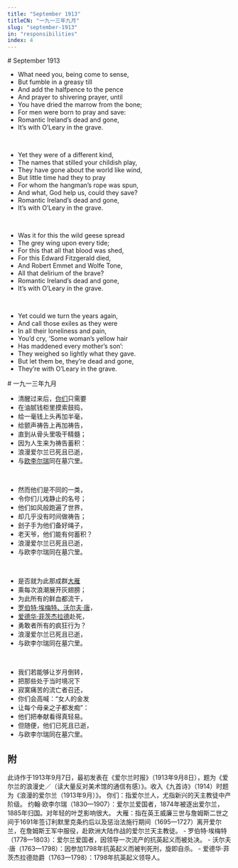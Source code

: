 ```yaml
---
title: "September 1913"
titleCN: "一九一三年九月"
slug: "september-1913"
in: "responsibilities"
index: 4
---
```


<PoemContent>

<PoemSection>
# September 1913

- What need you, being come to sense,
- But fumble in a greasy till
- And add the halfpence to the pence
- And prayer to shivering prayer, until
- You have dried the marrow from the bone;
- For men were born to pray and save:
- Romantic Ireland’s dead and gone,
- It’s with O’Leary in the grave.

<br />

- Yet they were of a different kind,
- The names that stilled your childish play,
- They have gone about the world like wind,
- But little time had they to pray
- For whom the hangman’s rope was spun,
- And what, God help us, could they save?
- Romantic Ireland’s dead and gone,
- It’s with O’Leary in the grave.

<br />

- Was it for this the wild geese spread
- The grey wing upon every tide;
- For this that all that blood was shed,
- For this Edward Fitzgerald died,
- And Robert Emmet and Wolfe Tone,
- All that delirium of the brave?
- Romantic Ireland’s dead and gone,
- It’s with O’Leary in the grave.

<br />

- Yet could we turn the years again,
- And call those exiles as they were
- In all their loneliness and pain,
- You’d cry, ‘Some woman’s yellow hair
- Has maddened every mother’s son’:
- They weighed so lightly what they gave.
- But let them be, they’re dead and gone,
- They’re with O’Leary in the grave.

</PoemSection>

<PoemSection>
# 一九一三年九月

- 清醒过来后，[你们](#1)只需要
- 在油腻钱柜里摸索鼓捣，
- 给一毫钱上头再加半毫，
- 给颤声祷告上再加祷告，
- 直到从骨头里吸干精髓；
- 因为人生来为祷告蓄积：
- 浪漫爱尔兰已死且已逝，
- 与[欧李尔瑞](#2)同在墓穴里。

<br />

- 然而他们是不同的一类，
- 令你们儿戏静止的名号；
- 他们如风般跑遍了世界，
- 却几乎没有时间做祷告；
- 刽子手为他们备好绳子，
- 老天爷，他们能有何蓄积？
- 浪漫爱尔兰已死且已逝，
- 与欧李尔瑞同在墓穴里。

<br />

- 是否就为此那成群[大雁](#3)
- 乘每次浪潮展开灰翅膀；
- 为此所有的鲜血都流干，
- [罗伯特·埃梅特、沃尔夫·唐](#4)，
- [爱德华·菲茨杰拉德](#4)赴死，
- 勇敢者所有的疯狂行为？
- 浪漫爱尔兰已死且已逝，
- 与欧李尔瑞同在墓穴里。

<br />

- 我们若能够让岁月倒转，
- 把那些处于当时境况下
- 寂寞痛苦的流亡者召还，
- 你们会高喊：“女人的金发
- 让每个母亲之子都发痴”：
- 他们把奉献看得真轻易。
- 但随便，他们已死且已逝，
- 与欧李尔瑞同在墓穴里。

</PoemSection>

</PoemContent>

<PoemTranslator translator="傅浩"/>

## 附

<PoemAppendix source="叶芝诗集（增订本） 2018 ——">
<PoemFootnote>
此诗作于1913年9月7日，最初发表在《爱尔兰时报》（1913年9月8日），题为《爱尔兰的浪漫史／（读大量反对美术馆的通信有感）》。收入《九首诗》（1914）时题为《浪漫的爱尔兰（1913年9月）》。
</PoemFootnote>
<PoemFootnote index={1}>
你们：指爱尔兰人，尤指新兴的天主教徒中产阶级。
</PoemFootnote>
<PoemFootnote index={2}>
约翰·欧李尔瑞（1830—1907）：爱尔兰爱国者，1874年被逐出爱尔兰，1885年归国。对年轻的叶芝影响很大。
</PoemFootnote>
<PoemFootnote index={3}>
大雁：指在英王威廉三世与詹姆斯二世之间于1691年签订利默里克条约后以及惩治法施行期间（1695—1727）离开爱尔兰，在詹姆斯王军中服役，赴欧洲大陆作战的爱尔兰天主教徒。
</PoemFootnote>
<PoemFootnote index={4}>
- 罗伯特·埃梅特（1778—1803）：爱尔兰爱国者，因领导一次流产的抗英起义而被处决。
- 沃尔夫·唐（1763—1798）：因参加1798年抗英起义而被判死刑，旋即自杀。
- 爱德华·菲茨杰拉德勋爵（1763—1798）：1798年抗英起义领导人。
</PoemFootnote>
</PoemAppendix>
